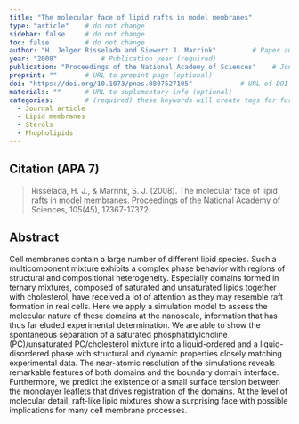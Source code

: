 ```yaml
---
title: "The molecular face of lipid rafts in model membranes"          # Paper title (required)
type: "article"    # do not change
sidebar: false     # do not change
toc: false         # do not change
author: "H. Jelger Risselada and Siewert J. Marrink"         # Paper authors (required)
year: "2008"           # Publication year (required)
publication: "Proceedings of the National Academy of Sciences"    # Journal or similar (required)
preprint: ""       # URL to prepint page (optional)  
doi: "https://doi.org/10.1073/pnas.0807527105"            # URL of DOI (required)  
materials: ""      # URL to suplementary info (optional)
categories:        # (required) these keywords will create tags for further filtering. 
  - Journal article
  - Lipid membranes
  - Sterols
  - Phopholipids
---
```


<!-- 
The info below is just an example. 

Both fields are required and they have to be replaced with the respective info for each paper. 

Please notice the `> ` symbol before the citation, it gives it additional styling.  
-->

## Citation (APA 7)      

> Risselada, H. J., & Marrink, S. J. (2008). The molecular face of lipid rafts in model membranes. Proceedings of the National Academy of Sciences, 105(45), 17367-17372.

## Abstract

Cell membranes contain a large number of different lipid species. Such a multicomponent mixture exhibits a complex phase behavior with regions of structural and compositional heterogeneity. Especially domains formed in ternary mixtures, composed of saturated and unsaturated lipids together with cholesterol, have received a lot of attention as they may resemble raft formation in real cells. Here we apply a simulation model to assess the molecular nature of these domains at the nanoscale, information that has thus far eluded experimental determination. We are able to show the spontaneous separation of a saturated phosphatidylcholine (PC)/unsaturated PC/cholesterol mixture into a liquid-ordered and a liquid-disordered phase with structural and dynamic properties closely matching experimental data. The near-atomic resolution of the simulations reveals remarkable features of both domains and the boundary domain interface. Furthermore, we predict the existence of a small surface tension between the monolayer leaflets that drives registration of the domains. At the level of molecular detail, raft-like lipid mixtures show a surprising face with possible implications for many cell membrane processes.
